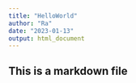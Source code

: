 ```yaml
---
title: "HelloWorld"
author: "Ra"
date: "2023-01-13"
output: html_document
---
```


## This is a markdown file